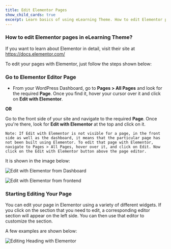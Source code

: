 ---
title: Edit Elementor Pages
show_child_cards: true
excerpt: Learn basics of using eLearning Theme. How to edit Elementor pages in eLearning Theme.
---

### How to edit Elementor pages in eLearning Theme? 

If you want to learn about Elementor in detail, visit their site at https://docs.elementor.com/ 

To edit your pages with Elementor, just follow the steps shown below:

### Go to Elementor Editor Page 

- From your WordPress Dashboard, go to **Pages > All Pages** and look for the required **Page**. Once you find it, hover your cursor over it and click on **Edit with Elementor**.

**OR**

Go to the front side of your site and navigate to the required **Page**. Once you're there, look for **Edit with Elementor** at the top and click on it. 

```Note: If Edit with Elementor is not visible for a page, in the front side as well as the dashboard, it means that the particular page has not been built using Elementor. To edit that page with Elementor, navigate to Pages > All Pages, hover over it, and click on Edit. Now click on the Edit with Elementor button above the page editor. ```

It is shown in the image below: 

![Edit with Elementor from Dashboard](https://user-images.githubusercontent.com/109593521/183365388-25c16b95-189d-4949-98c6-f2e6daedcced.png)

![Edit with Elementor from frontend](https://user-images.githubusercontent.com/109593521/183365823-0c0c0d78-2e38-4032-be5c-f0c35e018b14.png)


### Starting Editing Your Page 

You can edit your page in Elementor using a variety of different widgets. If you click on the section that you need to edit, a corresponding editor section will appear on the left side. You can then use that editor to customize the section. 
 
A few examples are shown below: 

![Editing Heading with Elementor](https://user-images.githubusercontent.com/109593521/183366759-30955697-fba5-4d1c-bc49-2ae67d0f410d.png)

